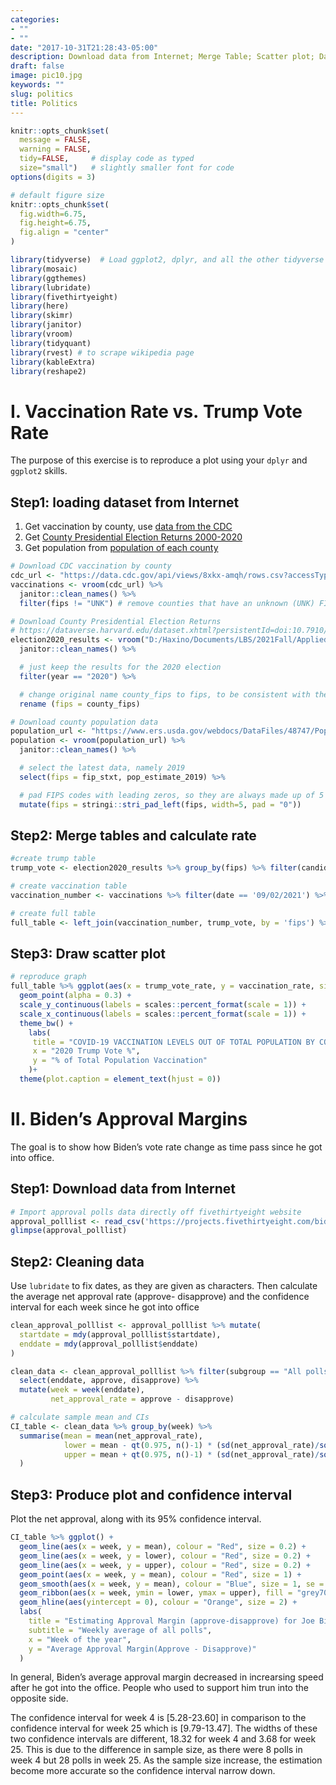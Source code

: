 ```yaml
---
categories:
- ""
- ""
date: "2017-10-31T21:28:43-05:00"
description: Download data from Internet; Merge Table; Scatter plot; Date data cleaning; Smoothed line and confidence interval
draft: false
image: pic10.jpg
keywords: ""
slug: politics
title: Politics
---
```


```r
knitr::opts_chunk$set(
  message = FALSE, 
  warning = FALSE, 
  tidy=FALSE,     # display code as typed
  size="small")   # slightly smaller font for code
options(digits = 3)

# default figure size
knitr::opts_chunk$set(
  fig.width=6.75, 
  fig.height=6.75,
  fig.align = "center"
)
```

```r
library(tidyverse)  # Load ggplot2, dplyr, and all the other tidyverse packages
library(mosaic)
library(ggthemes)
library(lubridate)
library(fivethirtyeight)
library(here)
library(skimr)
library(janitor)
library(vroom)
library(tidyquant)
library(rvest) # to scrape wikipedia page
library(kableExtra)
library(reshape2)
```

# I. Vaccination Rate vs. Trump Vote Rate
The purpose of this exercise is to reproduce a plot using your `dplyr` and `ggplot2` skills.

## Step1: loading dataset from Internet
1.  Get vaccination by county, use [data from the CDC](https://data.cdc.gov/Vaccinations/COVID-19-Vaccinations-in-the-United-States-County/8xkx-amqh)
2.  Get [County Presidential Election Returns 2000-2020](https://dataverse.harvard.edu/dataset.xhtml?persistentId=doi:10.7910/DVN/VOQCHQ)
3.  Get population from [population of each county](https://www.ers.usda.gov/webdocs/DataFiles/48747/PopulationEstimates.csv?v=2232)

```r
# Download CDC vaccination by county
cdc_url <- "https://data.cdc.gov/api/views/8xkx-amqh/rows.csv?accessType=DOWNLOAD"
vaccinations <- vroom(cdc_url) %>% 
  janitor::clean_names() %>%
  filter(fips != "UNK") # remove counties that have an unknown (UNK) FIPS code

# Download County Presidential Election Returns
# https://dataverse.harvard.edu/dataset.xhtml?persistentId=doi:10.7910/DVN/VOQCHQ
election2020_results <- vroom("D:/Haxino/Documents/LBS/2021Fall/Applied_Stats/am01/data/countypres_2000-2020.csv") %>%
  janitor::clean_names() %>%

  # just keep the results for the 2020 election
  filter(year == "2020") %>%

  # change original name county_fips to fips, to be consistent with the other two files
  rename (fips = county_fips)

# Download county population data
population_url <- "https://www.ers.usda.gov/webdocs/DataFiles/48747/PopulationEstimates.csv?v=2232"
population <- vroom(population_url) %>%
  janitor::clean_names() %>%

  # select the latest data, namely 2019
  select(fips = fip_stxt, pop_estimate_2019) %>%

  # pad FIPS codes with leading zeros, so they are always made up of 5 characters
  mutate(fips = stringi::stri_pad_left(fips, width=5, pad = "0"))
```

## Step2: Merge tables and calculate rate
```r
#create trump table
trump_vote <- election2020_results %>% group_by(fips) %>% filter(candidate == "DONALD J TRUMP") %>% summarise(votes = sum(candidatevotes)*100)

# create vaccination table
vaccination_number <- vaccinations %>% filter(date == '09/02/2021') %>% group_by(fips) %>%  select(fips, series_complete_yes) %>% summarise(series_complete_yes = sum(series_complete_yes)*100)

# create full table
full_table <- left_join(vaccination_number, trump_vote, by = 'fips') %>% left_join(population, by = 'fips') %>% mutate(vaccination_rate = series_complete_yes/pop_estimate_2019, trump_vote_rate = votes/pop_estimate_2019) %>% filter(vaccination_rate <= 100, trump_vote_rate<= 100)
```

## Step3: Draw scatter plot
```r
# reproduce graph
full_table %>% ggplot(aes(x = trump_vote_rate, y = vaccination_rate, size = pop_estimate_2019)) + 
  geom_point(alpha = 0.3) +
  scale_y_continuous(labels = scales::percent_format(scale = 1)) +
  scale_x_continuous(labels = scales::percent_format(scale = 1)) +
  theme_bw() +
    labs(
     title = "COVID-19 VACCINATION LEVELS OUT OF TOTAL POPULATION BY COUNTY",
     x = "2020 Trump Vote %",
     y = "% of Total Population Vaccination"
    )+
  theme(plot.caption = element_text(hjust = 0))
```

# II. Biden's Approval Margins

The goal is to show how Biden's vote rate change as time pass since he got into office.

## Step1: Download data from Internet
```r
# Import approval polls data directly off fivethirtyeight website
approval_polllist <- read_csv('https://projects.fivethirtyeight.com/biden-approval-data/approval_polllist.csv') 
glimpse(approval_polllist)
```

## Step2: Cleaning data
Use `lubridate` to fix dates, as they are given as characters. Then calculate the average net approval rate (approve- disapprove) and the confidence interval for each week since he got into office

```r
clean_approval_polllist <- approval_polllist %>% mutate(
  startdate = mdy(approval_polllist$startdate),
  enddate = mdy(approval_polllist$enddate)  
)

clean_data <- clean_approval_polllist %>% filter(subgroup == "All polls") %>%
  select(enddate, approve, disapprove) %>%
  mutate(week = week(enddate),
         net_approval_rate = approve - disapprove)

# calculate sample mean and CIs
CI_table <- clean_data %>% group_by(week) %>% 
  summarise(mean = mean(net_approval_rate), 
            lower = mean - qt(0.975, n()-1) * (sd(net_approval_rate)/sqrt(n())),
            upper = mean + qt(0.975, n()-1) * (sd(net_approval_rate)/sqrt(n()))
  )

```

## Step3: Produce plot and confidence interval
Plot the net approval, along with its 95% confidence interval. 

```r
CI_table %>% ggplot() +
  geom_line(aes(x = week, y = mean), colour = "Red", size = 0.2) +
  geom_line(aes(x = week, y = lower), colour = "Red", size = 0.2) +
  geom_line(aes(x = week, y = upper), colour = "Red", size = 0.2) +
  geom_point(aes(x = week, y = mean), colour = "Red", size = 1) +
  geom_smooth(aes(x = week, y = mean), colour = "Blue", size = 1, se = FALSE) +
  geom_ribbon(aes(x = week, ymin = lower, ymax = upper), fill = "grey70", alpha = 0.3) +
  geom_hline(aes(yintercept = 0), colour = "Orange", size = 2) +
  labs(
    title = "Estimating Approval Margin (approve-disapprove) for Joe Biden",
    subtitle = "Weekly average of all polls",
    x = "Week of the year",
    y = "Average Approval Margin(Approve - Disapprove)"
  )

```

In general, Biden's average approval margin decreased in increarsing speed after he got into the office. People who used to support him trun into the opposite side. 

The confidence interval for week 4 is [5.28-23.60] in comparison to the confidence interval for week 25 which is [9.79-13.47]. The widths of these two confidence intervals are different, 18.32 for week 4 and 3.68 for week 25. This is due to the difference in sample size, as there were 8 polls in week 4 but 28 polls in week 25. As the sample size increase, the estimation become more accurate so the confidence interval narrow down. 
